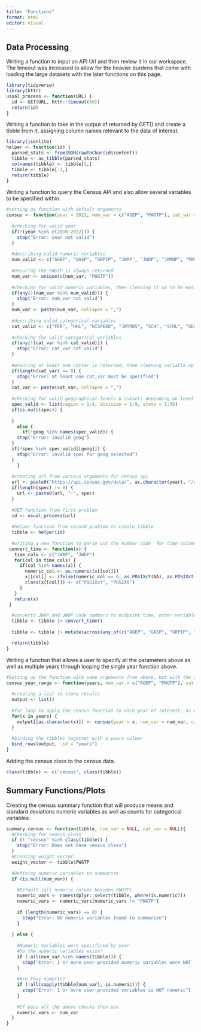 ```yaml
---
title: "Functions"
format: html
editor: visual
---
```


## Data Processing

Writing a function to input an API Url and then review it in our workspace. The timeout was increased to allow for the heavier burdens that come with loading the large datasets with the later functions on this page.

```r
library(tidyverse)
library(httr)
usual_process <- function(URL) {
  id <- GET(URL, httr::timeout(60))
  return(id)
}
```

Writing a function to take in the output of returned by GET() and create a tibble from it, assigning column names relevant to the data of interest.

```r
library(jsonlite)
helper <- function(id) {
  parsed_stats <- fromJSON(rawToChar(id$content))
  tibble <- as_tibble(parsed_stats)
  colnames(tibble) <- tibble[1,]
  tibble <- tibble[-1,]
  return(tibble)
}
```

Writing a function to query the Census API and also allow several variables to be specified within.

```r
#setting up function with default arguments
census <- function(year = 2022, num_var = c("AGEP", "PWGTP"), cat_var = "SEX", geog = "state", spec = "20") {
  
  #checking for valid year
  if(!(year %in% c(2010:2022))) {
    stop("Error: year not valid")
  } 
  
  #describing valid numeric variables
  num_valid <- c("AGEP", "GASP", "GRPIP", "JWAP", "JWDP", "JWMNP", "PWGTP")
  
  #ensuring the PWGTP is always returned
  num_var <- unique(c(num_var, "PWGTP"))
  
  #checking for valid numeric variables, then cleaning it up to be easily added to url
  if(any(!(num_var %in% num_valid))) {
    stop("Error: num_var not valid")
  }
  num_var <- paste(num_var, collapse = ",")
  
  #describing valid categorical variables
  cat_valid <- c("FER", "HHL", "HISPEED", "JWTRNS", "SCH", "SCHL", "SEX")
  
  #checking for valid categorical variables
  if(any(!(cat_var %in% cat_valid))) {
    stop("Error: cat_var not valid")
  }
  
  #ensuring at least one catvar is returned, then cleaning variable up to be easily added to url
  if(length(cat_var) == 0) {
    stop("Error: at least one cat_var must be specified")
  }
  cat_var <- paste(cat_var, collapse = ",")
  
  #checking for valid geographical levels & subsets depending on level selected, includes all of the given geography level if no subset is specified
  spec_valid <- list(region = 1:4, division = 1:9, state = 1:56)
  if(is.null(spec)) {
     
  }
    else {
      if(!geog %in% names(spec_valid)) {
    stop("Error: invalid geog")
  }
  if(!spec %in% spec_valid[[geog]]) {
    stop("Error: invalid spec for geog selected")
  }
    }
  
  #creating url from various arguments for census api
  url <- paste0("https://api.census.gov/data/", as.character(year), "/acs/acs1/pums?get=", num_var, ",", cat_var, "&for=", geog)
  if(length(spec) != 0) {
    url <- paste0(url, ":", spec)
  }
  
  #GET function from first problem
  id <- usual_process(url)
  
  #helper function from second problem to create tibble 
  tibble <- helper(id)
  
  #writing a new function to parse out the number code  for time columns into a midpoint time value. the function relies on the fact that the midpoints of each number code: (0-285) start at 00:002 and count up by intervals of 5 minutes.
 convert_time <- function(x) {
   time_cols <- c("JWAP", "JWDP")
   for(col in time_cols) {
     if(col %in% names(x)) {
       numeric_col <- as.numeric(x[[col]])
       x[[col]] <- ifelse(numeric_col == 0, as.POSIXct(NA), as.POSIXct("00:02", format = "%H:%M") + (numeric_col-1) * 300)
       class(x[[col]]) <- c("POSIXct", "POSIXt")
     }
   }
   return(x)
 }

  #converts JWAP and JWDP code numbers to midpoint time, other variables in num_var to numeric
  tibble <- tibble |> convert_time()
  
  tibble <- tibble |> mutate(across(any_of(c("AGEP", "GASP", "GRPIP", "JWMNP", "PWGTP")), as.numeric))

  return(tibble)
}
```

Writing a function that allows a user to specify all the parameters above as well as multiple years through looping the single year function above.

```r
#Setting up the function with same arguments from above, but with the addition of the years variable.
census_year_range <- function(years, num_var = c("AGEP", "PWGTP"), cat_var = "SEX", geog = "state", spec = "20") {
  
  #creating a list to store results
  output <- list()
  
  #for loop to apply the census function to each year of interest, as well as transferring the arguments of census_year_range to the arguments of the census function
  for(x in years) {
    output[[as.character(x)]] <- census(year = x, num_var = num_var, cat_var = cat_var, geog = geog, spec = spec)
  }
  
  #binding the tibbles together with a years column
  bind_rows(output, .id = "years")
}   
```

Adding the census class to the census data.

```r
class(tibble) <- c("census", class(tibble))

```

## Summary Functions/Plots

Creating the census summary function that will produce means and standard deviations numeric variables as well as counts for categorical variables.

```r
summary.census <- function(tibble, num_var = NULL, cat_var = NULL){
  #Checking for census class
  if (! "census" %in% class(tibble)) {
    stop("Error: Does not have census class")
  }
  #Creating weight vector
  weight_vector <- tibble$PWGTP
  
  #Defining numeric variables to summarize
  if (is.null(num_var)) {
    
    #Default (all numeric colums besides PWGTP)
    numeric_vars <- names(dplyr::select(tibble, where(is.numeric)))
    numeric_vars <- numeric_vars[numeric_vars != "PWGTP"]
    
    if (length(numeric_vars) == 0) {
      stop("Error: NO numeric variables found to summarize")
    }
    
  } else {
  
    #Numeric Variables were specificed by user 
    #Do the numeric variables exist?
    if (!all(num_var %in% names(tibble))) {
      stop("Error: 1 or more user-provided numeric variables were NOT found")
    }
    
    #Are they numeric?
    if (!all(sapply(tibble[num_var], is.numeric))) {
      stop("Error: 1 or more user-provided variables is NOT numeric")
    }
    
    #If pass all the above checks then use
    numeric_vars <- num_var
  }
}

```
